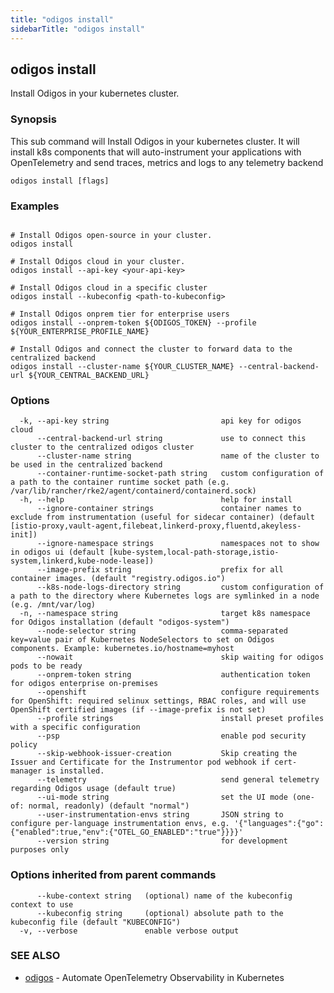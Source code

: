 ```yaml
---
title: "odigos install"
sidebarTitle: "odigos install"
---
```

## odigos install

Install Odigos in your kubernetes cluster.

### Synopsis

This sub command will Install Odigos in your kubernetes cluster.
It will install k8s components that will auto-instrument your applications with OpenTelemetry and send traces, metrics and logs to any telemetry backend

```
odigos install [flags]
```

### Examples

```

# Install Odigos open-source in your cluster.
odigos install

# Install Odigos cloud in your cluster.
odigos install --api-key <your-api-key>

# Install Odigos cloud in a specific cluster
odigos install --kubeconfig <path-to-kubeconfig>

# Install Odigos onprem tier for enterprise users
odigos install --onprem-token ${ODIGOS_TOKEN} --profile ${YOUR_ENTERPRISE_PROFILE_NAME}

# Install Odigos and connect the cluster to forward data to the centralized backend
odigos install --cluster-name ${YOUR_CLUSTER_NAME} --central-backend-url ${YOUR_CENTRAL_BACKEND_URL}

```

### Options

```
  -k, --api-key string                         api key for odigos cloud
      --central-backend-url string             use to connect this cluster to the centralized odigos cluster
      --cluster-name string                    name of the cluster to be used in the centralized backend
      --container-runtime-socket-path string   custom configuration of a path to the container runtime socket path (e.g. /var/lib/rancher/rke2/agent/containerd/containerd.sock)
  -h, --help                                   help for install
      --ignore-container strings               container names to exclude from instrumentation (useful for sidecar container) (default [istio-proxy,vault-agent,filebeat,linkerd-proxy,fluentd,akeyless-init])
      --ignore-namespace strings               namespaces not to show in odigos ui (default [kube-system,local-path-storage,istio-system,linkerd,kube-node-lease])
      --image-prefix string                    prefix for all container images. (default "registry.odigos.io")
      --k8s-node-logs-directory string         custom configuration of a path to the directory where Kubernetes logs are symlinked in a node (e.g. /mnt/var/log)
  -n, --namespace string                       target k8s namespace for Odigos installation (default "odigos-system")
      --node-selector string                   comma-separated key=value pair of Kubernetes NodeSelectors to set on Odigos components. Example: kubernetes.io/hostname=myhost
      --nowait                                 skip waiting for odigos pods to be ready
      --onprem-token string                    authentication token for odigos enterprise on-premises
      --openshift                              configure requirements for OpenShift: required selinux settings, RBAC roles, and will use OpenShift certified images (if --image-prefix is not set)
      --profile strings                        install preset profiles with a specific configuration
      --psp                                    enable pod security policy
      --skip-webhook-issuer-creation           Skip creating the Issuer and Certificate for the Instrumentor pod webhook if cert-manager is installed.
      --telemetry                              send general telemetry regarding Odigos usage (default true)
      --ui-mode string                         set the UI mode (one-of: normal, readonly) (default "normal")
      --user-instrumentation-envs string       JSON string to configure per-language instrumentation envs, e.g. '{"languages":{"go":{"enabled":true,"env":{"OTEL_GO_ENABLED":"true"}}}}'
      --version string                         for development purposes only
```

### Options inherited from parent commands

```
      --kube-context string   (optional) name of the kubeconfig context to use
      --kubeconfig string     (optional) absolute path to the kubeconfig file (default "KUBECONFIG")
  -v, --verbose               enable verbose output
```

### SEE ALSO

* [odigos](/cli/odigos)	 - Automate OpenTelemetry Observability in Kubernetes